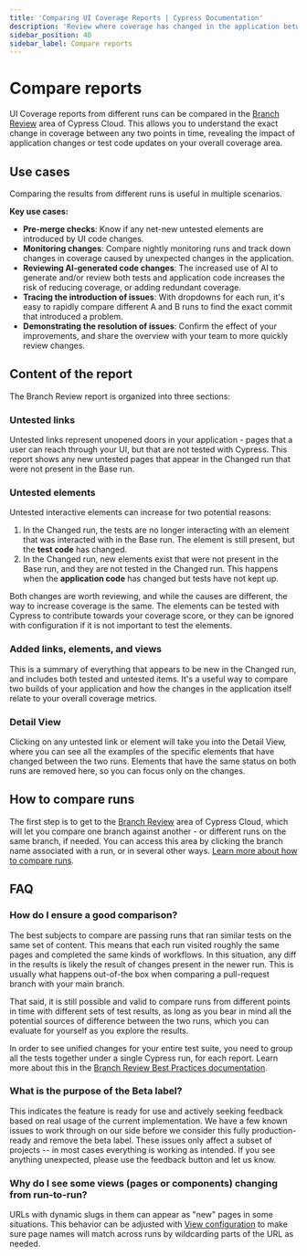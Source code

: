 ```yaml
---
title: 'Comparing UI Coverage Reports | Cypress Documentation'
description: 'Review where coverage has changed in the application between two runs.'
sidebar_position: 40
sidebar_label: Compare reports
---
```


<ProductHeading product="ui-coverage" />

# Compare reports

UI Coverage reports from different runs can be compared in the [Branch Review](/cloud/features/branch-review#Getting-Started) area of Cypress Cloud. This allows you to understand the exact change in coverage between any two points in time, revealing the impact of application changes or test code updates on your overall coverage area.

<DocsImage
  src="/img/ui-coverage/branch-review/uic-branch-review.png"
  alt="UI Coverage Branch Review showing coverage changes between two runs, with sections highlighting new untested elements, resolved coverage gaps, and elements with changed coverage status"
/>

## Use cases

Comparing the results from different runs is useful in multiple scenarios.

**Key use cases:**

- **Pre-merge checks**: Know if any net-new untested elements are introduced by UI code changes.
- **Monitoring changes**: Compare nightly monitoring runs and track down changes in coverage caused by unexpected changes in the application.
- **Reviewing AI-generated code changes**: The increased use of AI to generate and/or review both tests and application code increases the risk of reducing coverage, or adding redundant coverage.
- **Tracing the introduction of issues**: With dropdowns for each run, it's easy to rapidly compare different A and B runs to find the exact commit that introduced a problem.
- **Demonstrating the resolution of issues**: Confirm the effect of your improvements, and share the overview with your team to more quickly review changes.

## Content of the report

The Branch Review report is organized into three sections:

### Untested links

<DocsImage
  src="/img/ui-coverage/branch-review/new-untested-links.png"
  alt="UI Coverage Branch Review showing new untested links that appear in the Changed run but were not present in the Base run"
/>

Untested links represent unopened doors in your application - pages that a user can reach through your UI, but that are not tested with Cypress. This report shows any new untested pages that appear in the Changed run that were not present in the Base run.

### Untested elements

<DocsImage
  src="/img/ui-coverage/branch-review/new-untested-elements.png"
  alt="UI Coverage Branch Review showing new untested elements that appear in the Changed run but were not present or tested in the Base run"
/>

Untested interactive elements can increase for two potential reasons:

1. In the Changed run, the tests are no longer interacting with an element that was interacted with in the Base run. The element is still present, but the **test code** has changed.
2. In the Changed run, new elements exist that were not present in the Base run, and they are not tested in the Changed run. This happens when the **application code** has changed but tests have not kept up.

Both changes are worth reviewing, and while the causes are different, the way to increase coverage is the same. The elements can be tested with Cypress to contribute towards your coverage score, or they can be ignored with configuration if it is not important to test the elements.

### Added links, elements, and views

<DocsImage
  src="/img/ui-coverage/branch-review/added-links-and-elements.png"
  alt="UI Coverage Branch Review showing a summary of new links, elements, and views added in the Changed run compared to the Base run"
/>

This is a summary of everything that appears to be new in the Changed run, and includes both tested and untested items. It's a useful way to compare two builds of your application and how the changes in the application itself relate to your overall coverage metrics.

### Detail View

<DocsImage
  src="/img/ui-coverage/branch-review/detail-view.png"
  alt="A list of only the new untested elements, displaying a log-out link in red with a tooltip pointing to it."
/>

Clicking on any untested link or element will take you into the Detail View, where you can see all the examples of the specific elements that have changed between the two runs. Elements that have the same status on both runs are removed here, so you can focus only on the changes.

## How to compare runs

The first step is to get to the [Branch Review](/cloud/features/branch-review.mdx) area of Cypress Cloud, which will let you compare one branch against another - or different runs on the same branch, if needed.
You can access this area by clicking the branch name associated with a run, or in several other ways. [Learn more about how to compare runs](/cloud/features/branch-review.mdx).

## FAQ

### How do I ensure a good comparison?

The best subjects to compare are passing runs that ran similar tests on the same set of content. This means that each run visited roughly the same pages and completed the same kinds of workflows. In this situation, any diff in the results is likely the result of changes present in the newer run. This is usually what happens out-of-the box when comparing a pull-request branch with your main branch.

That said, it is still possible and valid to compare runs from different points in time with different sets of test results, as long as you bear in mind all the potential sources of difference between the two runs, which you can evaluate for yourself as you explore the results.

In order to see unified changes for your entire test suite, you need to group all the tests together under a single Cypress run, for each report. Learn more about this in the [Branch Review Best Practices documentation](/cloud/features/branch-review#Best-Practices).

### What is the purpose of the Beta label?

This indicates the feature is ready for use and actively seeking feedback based on real usage of the current implementation. We have a few known issues to work through on our side before we consider this fully production-ready and remove the beta label. These issues only affect a subset of projects -- in most cases everything is working as intended. If you see anything unexpected, please use the feedback button and let us know.

### Why do I see some views (pages or components) changing from run-to-run?

URLs with dynamic slugs in them can appear as "new" pages in some situations. This behavior can be adjusted with [View configuration](/accessibility/configuration/views) to make sure page names will match across runs by wildcarding parts of the URL as needed.
